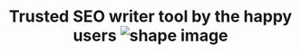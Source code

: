 ---
title: "Trusted SEO writer tool by the happy users <img src='/assets/imgs/shape/shape-s-48.png' alt='shape image'>"
sub_title: "Why choose us"
details: "Your marketing playbook just got a major upgrade. Forget the old way of juggling tasks; 
it's time to let AI take the reins on the grunt work."
items:
  - number: 20
    unit: "M"
    text: "Marketing professionals have <br /> already used Sassly"
  - number: 95
    unit: "%"
    text: "Client support and <br /> satisfaction"
  - number: 5
    unit: K+
    text: "Monthly campaign <br /> with orders"
---